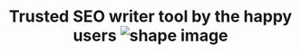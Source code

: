 ---
title: "Trusted SEO writer tool by the happy users <img src='/assets/imgs/shape/shape-s-48.png' alt='shape image'>"
sub_title: "Why choose us"
details: "Your marketing playbook just got a major upgrade. Forget the old way of juggling tasks; 
it's time to let AI take the reins on the grunt work."
items:
  - number: 20
    unit: "M"
    text: "Marketing professionals have <br /> already used Sassly"
  - number: 95
    unit: "%"
    text: "Client support and <br /> satisfaction"
  - number: 5
    unit: K+
    text: "Monthly campaign <br /> with orders"
---